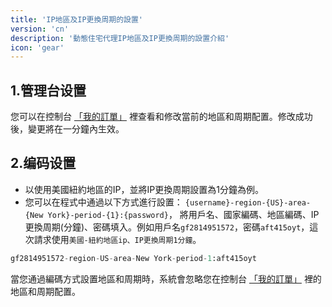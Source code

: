 ```yaml
---
title: 'IP地區及IP更換周期的設置'
version: 'cn'
description: '動態住宅代理IP地區及IP更換周期的設置介紹'
icon: 'gear'
---
```


## 1.管理台设置
您可以在控制台 [「我的訂單」](https://www.go2proxy.com/console/orders) 裡查看和修改當前的地區和周期配置。修改成功後，變更將在一分鐘內生效。

## 2.编码设置
- 以使用美國紐約地區的IP，並將IP更換周期設置為1分鐘為例。
- 您可以在程式中通過以下方式進行設置：
`{username}-region-{US}-area-{New York}-period-{1}:{password}`， 將用戶名、國家編碼、地區編碼、IP更換周期(分鐘)、密碼填入。例如用戶名`gf2814951572`，密碼`aft415oyt`，這次請求使用`美國-紐約地區ip、IP更換周期1分鐘`。

```python 程式碼範例
gf2814951572-region-US-area-New York-period-1:aft415oyt
```

<Note>當您通過編碼方式設置地區和周期時，系統會忽略您在控制台 [「我的訂單」](https://www.go2proxy.com/console/orders) 裡的地區和周期配置。</Note>

